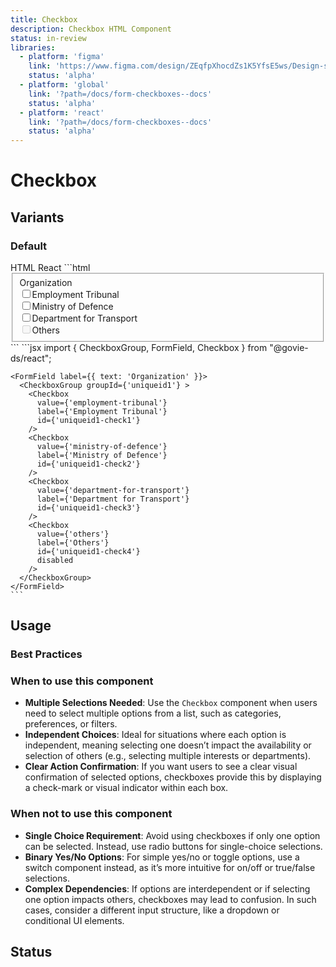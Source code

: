 ```yaml
---
title: Checkbox
description: Checkbox HTML Component
status: in-review
libraries:
  - platform: 'figma'
    link: 'https://www.figma.com/design/ZEqfpXhocdZs1K5YfsE5ws/Design-system?node-id=4008-3279&t=x9tccZ94Zz8w2Tvu-4'
    status: 'alpha'
  - platform: 'global'
    link: '?path=/docs/form-checkboxes--docs'
    status: 'alpha'
  - platform: 'react'
    link: '?path=/docs/form-checkboxes--docs'
    status: 'alpha'
---
```


# Checkbox

## Variants

### Default

<ComponentContainer>
  <FormField label={{ text: 'Organization' }}>
      <CheckboxGroup groupId={'uniqueid1'} >
        <Checkbox
          value={'employment-tribunal'}
          label={'Employment Tribunal'}
          id={'uniqueid1-check1'}
        />
        <Checkbox
          value={'ministry-of-defence'}
          label={'Ministry of Defence'}
          id={'uniqueid1-check2'}
        />
        <Checkbox
          value={'department-for-transport'}
          label={'Department for Transport'}
          id={'uniqueid1-check3'}
        />
        <Checkbox
          value={'others'}
          label={'Others'}
          id={'uniqueid1-check4'}
          disabled
        />
      </CheckboxGroup>
    </FormField>
</ComponentContainer>

<Tabs id="tab3">
  <TabList>
    <TabItem value="tab31" checked>HTML</TabItem>
    <TabItem value="tab33">React</TabItem>
  </TabList>
  <TabPanel value="tab31">
    ```html
    <fieldset class="" data-module="gieds-checkboxes">
      <label class="gi-text-md gi-label gi-mb-2" aria-label="Organization">Organization</label>
      <div class="gi-input-group-container">
        <div class="gi-input-group-options-container">
            <div class="gi-input-group-options-stacked">
                <div class="gi-checkbox-container"><input id="uniqueid1-check1"
                        class="gi-w-8 gi-h-8 checked:before:gi-w-5 checked:before:gi-h-2.5 checked:before:gi-left-1 checked:before:gi-top-1.5 gi-checkbox-input"
                        aria-label="uniqueid1-check1" aria-labelledby="uniqueid1-check1-label" type="checkbox"
                        value="employment-tribunal" name="uniqueid1"><label id="uniqueid1-check1-label"
                        for="uniqueid1-check1" class="gi-checkbox-label">Employment Tribunal</label></div>
                <div class="gi-checkbox-container"><input id="uniqueid1-check2"
                        class="gi-w-8 gi-h-8 checked:before:gi-w-5 checked:before:gi-h-2.5 checked:before:gi-left-1 checked:before:gi-top-1.5 gi-checkbox-input"
                        aria-label="uniqueid1-check2" aria-labelledby="uniqueid1-check2-label" type="checkbox"
                        value="ministry-of-defence" name="uniqueid1"><label id="uniqueid1-check2-label"
                        for="uniqueid1-check2" class="gi-checkbox-label">Ministry of Defence</label></div>
                <div class="gi-checkbox-container"><input id="uniqueid1-check3"
                        class="gi-w-8 gi-h-8 checked:before:gi-w-5 checked:before:gi-h-2.5 checked:before:gi-left-1 checked:before:gi-top-1.5 gi-checkbox-input"
                        aria-label="uniqueid1-check3" aria-labelledby="uniqueid1-check3-label" type="checkbox"
                        value="department-for-transport" name="uniqueid1"><label id="uniqueid1-check3-label"
                        for="uniqueid1-check3" class="gi-checkbox-label">Department for Transport</label></div>
                <div class="gi-checkbox-container"><input id="uniqueid1-check4"
                        class="gi-w-8 gi-h-8 checked:before:gi-w-5 checked:before:gi-h-2.5 checked:before:gi-left-1 checked:before:gi-top-1.5 gi-checkbox-input"
                        aria-label="uniqueid1-check4" aria-labelledby="uniqueid1-check4-label" disabled=""
                        type="checkbox" value="others" name="uniqueid1"><label id="uniqueid1-check4-label"
                        for="uniqueid1-check4" class="gi-checkbox-label">Others</label></div>
            </div>
        </div>
    </div>
  </fieldset>
    ```
  </TabPanel>
  <TabPanel value="tab33">
    ```jsx
    import { CheckboxGroup, FormField, Checkbox } from "@govie-ds/react";
      
    <FormField label={{ text: 'Organization' }}>
      <CheckboxGroup groupId={'uniqueid1'} >
        <Checkbox
          value={'employment-tribunal'}
          label={'Employment Tribunal'}
          id={'uniqueid1-check1'}
        />
        <Checkbox
          value={'ministry-of-defence'}
          label={'Ministry of Defence'}
          id={'uniqueid1-check2'}
        />
        <Checkbox
          value={'department-for-transport'}
          label={'Department for Transport'}
          id={'uniqueid1-check3'}
        />
        <Checkbox
          value={'others'}
          label={'Others'}
          id={'uniqueid1-check4'}
          disabled
        />
      </CheckboxGroup>
    </FormField>
    ```
  </TabPanel>
</Tabs>

## Usage

### Best Practices

### When to use this component

- **Multiple Selections Needed**: Use the `Checkbox` component when users need to select multiple options from a list, such as categories, preferences, or filters.
- **Independent Choices**: Ideal for situations where each option is independent, meaning selecting one doesn’t impact the availability or selection of others (e.g., selecting multiple interests or departments).
- **Clear Action Confirmation**: If you want users to see a clear visual confirmation of selected options, checkboxes provide this by displaying a check-mark or visual indicator within each box.

### When not to use this component

- **Single Choice Requirement**: Avoid using checkboxes if only one option can be selected. Instead, use radio buttons for single-choice selections.
- **Binary Yes/No Options**: For simple yes/no or toggle options, use a switch component instead, as it’s more intuitive for on/off or true/false selections.
- **Complex Dependencies**: If options are interdependent or if selecting one option impacts others, checkboxes may lead to confusion. In such cases, consider a different input structure, like a dropdown or conditional UI elements.

## Status

<ComponentStatusBlock componentId="checkbox" />

